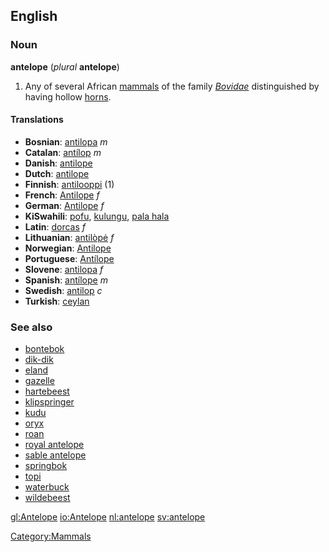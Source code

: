 {{wikipedia}}
==English==

===Noun===
'''antelope''' (''plural'' '''antelope''')

#Any of several African [[mammals]] of the family ''[[Bovidae]]'' distinguished by having hollow [[horn]]s.

====Translations====
*'''Bosnian''': [[antilopa]] ''m''
*'''Catalan''': [[antílop]] ''m''
*'''Danish''': [[antilope]]
*'''Dutch''': [[antilope]]
*'''Finnish''': [[antilooppi]] (1)
*'''French''': [[Antilope]] ''f''
*'''German''': [[Antilope]] ''f''
*'''KiSwahili''': [[pofu]], [[kulungu]], [[pala hala]]
*'''Latin''': [[dorcas]] ''f''
*'''Lithuanian''': [[antilòpė]] ''f''
*'''Norwegian''': [[Antilope]]
*'''Portuguese''': [[Antílope]]
*'''Slovene''': [[antilopa]] ''f''
*'''Spanish''': [[antílope]] ''m''
*'''Swedish''': [[antilop]] ''c''
*'''Turkish''': [[ceylan]]

===See also===
*[[bontebok]]
*[[dik-dik]]
*[[eland]]
*[[gazelle]]
*[[hartebeest]]
*[[klipspringer]]
*[[kudu]]
*[[oryx]] <!--the pronghorn is not an antelope; see Wikipedia-->
*[[roan]]
*[[royal antelope]]
*[[sable antelope]]
*[[springbok]]
*[[topi]]
*[[waterbuck]]
*[[wildebeest]]

[[Category:Mammals]]

[[gl:Antelope]]
[[io:Antelope]]
[[nl:antelope]]
[[sv:antelope]]